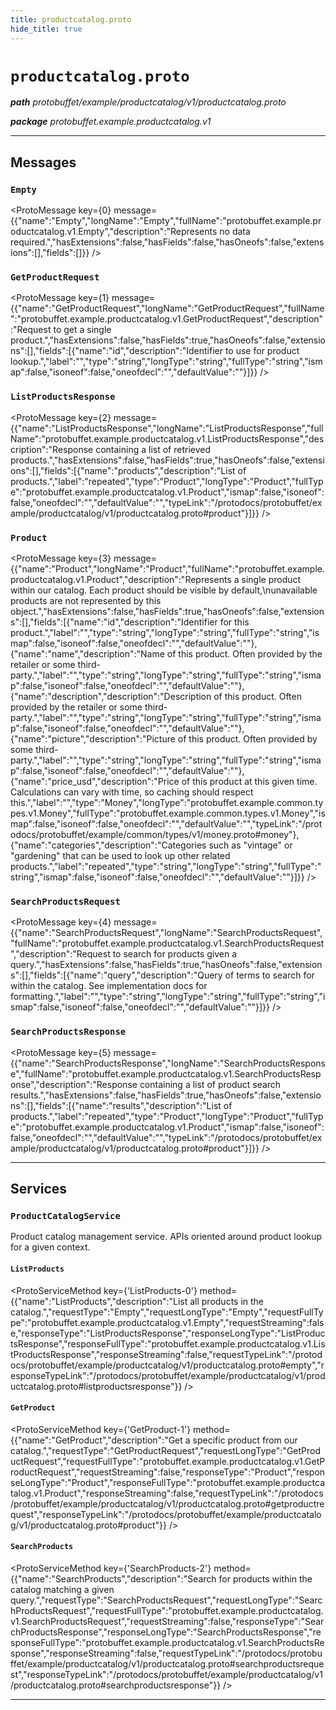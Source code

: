 ```yaml
---
title: productcatalog.proto
hide_title: true
---
```



# `productcatalog.proto`
_**path** protobuffet/example/productcatalog/v1/productcatalog.proto_

_**package** protobuffet.example.productcatalog.v1_



---

## Messages


### `Empty`
<ProtoMessage key={0} message={{"name":"Empty","longName":"Empty","fullName":"protobuffet.example.productcatalog.v1.Empty","description":"Represents no data required.","hasExtensions":false,"hasFields":false,"hasOneofs":false,"extensions":[],"fields":[]}} />


### `GetProductRequest`
<ProtoMessage key={1} message={{"name":"GetProductRequest","longName":"GetProductRequest","fullName":"protobuffet.example.productcatalog.v1.GetProductRequest","description":"Request to get a single product.","hasExtensions":false,"hasFields":true,"hasOneofs":false,"extensions":[],"fields":[{"name":"id","description":"Identifier to use for product lookup.","label":"","type":"string","longType":"string","fullType":"string","ismap":false,"isoneof":false,"oneofdecl":"","defaultValue":""}]}} />


### `ListProductsResponse`
<ProtoMessage key={2} message={{"name":"ListProductsResponse","longName":"ListProductsResponse","fullName":"protobuffet.example.productcatalog.v1.ListProductsResponse","description":"Response containing a list of retrieved products.","hasExtensions":false,"hasFields":true,"hasOneofs":false,"extensions":[],"fields":[{"name":"products","description":"List of products.","label":"repeated","type":"Product","longType":"Product","fullType":"protobuffet.example.productcatalog.v1.Product","ismap":false,"isoneof":false,"oneofdecl":"","defaultValue":"","typeLink":"/protodocs/protobuffet/example/productcatalog/v1/productcatalog.proto#product"}]}} />


### `Product`
<ProtoMessage key={3} message={{"name":"Product","longName":"Product","fullName":"protobuffet.example.productcatalog.v1.Product","description":"Represents a single product within our catalog. Each product should be visible by default,\nunavailable products are not represented by this object.","hasExtensions":false,"hasFields":true,"hasOneofs":false,"extensions":[],"fields":[{"name":"id","description":"Identifier for this product.","label":"","type":"string","longType":"string","fullType":"string","ismap":false,"isoneof":false,"oneofdecl":"","defaultValue":""},{"name":"name","description":"Name of this product. Often provided by the retailer or some third-party.","label":"","type":"string","longType":"string","fullType":"string","ismap":false,"isoneof":false,"oneofdecl":"","defaultValue":""},{"name":"description","description":"Description of this product. Often provided by the retailer or some third-party.","label":"","type":"string","longType":"string","fullType":"string","ismap":false,"isoneof":false,"oneofdecl":"","defaultValue":""},{"name":"picture","description":"Picture of this product. Often provided by some third-party.","label":"","type":"string","longType":"string","fullType":"string","ismap":false,"isoneof":false,"oneofdecl":"","defaultValue":""},{"name":"price_usd","description":"Price of this product at this given time. Calculations can vary with time, so caching should respect this.","label":"","type":"Money","longType":"protobuffet.example.common.types.v1.Money","fullType":"protobuffet.example.common.types.v1.Money","ismap":false,"isoneof":false,"oneofdecl":"","defaultValue":"","typeLink":"/protodocs/protobuffet/example/common/types/v1/money.proto#money"},{"name":"categories","description":"Categories such as \"vintage\" or \"gardening\" that can be used to look up other related products.","label":"repeated","type":"string","longType":"string","fullType":"string","ismap":false,"isoneof":false,"oneofdecl":"","defaultValue":""}]}} />


### `SearchProductsRequest`
<ProtoMessage key={4} message={{"name":"SearchProductsRequest","longName":"SearchProductsRequest","fullName":"protobuffet.example.productcatalog.v1.SearchProductsRequest","description":"Request to search for products given a query.","hasExtensions":false,"hasFields":true,"hasOneofs":false,"extensions":[],"fields":[{"name":"query","description":"Query of terms to search for within the catalog. See implementation docs for formatting.","label":"","type":"string","longType":"string","fullType":"string","ismap":false,"isoneof":false,"oneofdecl":"","defaultValue":""}]}} />


### `SearchProductsResponse`
<ProtoMessage key={5} message={{"name":"SearchProductsResponse","longName":"SearchProductsResponse","fullName":"protobuffet.example.productcatalog.v1.SearchProductsResponse","description":"Response containing a list of product search results.","hasExtensions":false,"hasFields":true,"hasOneofs":false,"extensions":[],"fields":[{"name":"results","description":"List of products.","label":"repeated","type":"Product","longType":"Product","fullType":"protobuffet.example.productcatalog.v1.Product","ismap":false,"isoneof":false,"oneofdecl":"","defaultValue":"","typeLink":"/protodocs/protobuffet/example/productcatalog/v1/productcatalog.proto#product"}]}} />

---
## Services


### `ProductCatalogService`

Product catalog management service. APIs oriented around product lookup for a given
context.


#### `ListProducts`
<ProtoServiceMethod key={'ListProducts-0'} method={{"name":"ListProducts","description":"List all products in the catalog.","requestType":"Empty","requestLongType":"Empty","requestFullType":"protobuffet.example.productcatalog.v1.Empty","requestStreaming":false,"responseType":"ListProductsResponse","responseLongType":"ListProductsResponse","responseFullType":"protobuffet.example.productcatalog.v1.ListProductsResponse","responseStreaming":false,"requestTypeLink":"/protodocs/protobuffet/example/productcatalog/v1/productcatalog.proto#empty","responseTypeLink":"/protodocs/protobuffet/example/productcatalog/v1/productcatalog.proto#listproductsresponse"}} />


#### `GetProduct`
<ProtoServiceMethod key={'GetProduct-1'} method={{"name":"GetProduct","description":"Get a specific product from our catalog.","requestType":"GetProductRequest","requestLongType":"GetProductRequest","requestFullType":"protobuffet.example.productcatalog.v1.GetProductRequest","requestStreaming":false,"responseType":"Product","responseLongType":"Product","responseFullType":"protobuffet.example.productcatalog.v1.Product","responseStreaming":false,"requestTypeLink":"/protodocs/protobuffet/example/productcatalog/v1/productcatalog.proto#getproductrequest","responseTypeLink":"/protodocs/protobuffet/example/productcatalog/v1/productcatalog.proto#product"}} />


#### `SearchProducts`
<ProtoServiceMethod key={'SearchProducts-2'} method={{"name":"SearchProducts","description":"Search for products within the catalog matching a given query.","requestType":"SearchProductsRequest","requestLongType":"SearchProductsRequest","requestFullType":"protobuffet.example.productcatalog.v1.SearchProductsRequest","requestStreaming":false,"responseType":"SearchProductsResponse","responseLongType":"SearchProductsResponse","responseFullType":"protobuffet.example.productcatalog.v1.SearchProductsResponse","responseStreaming":false,"requestTypeLink":"/protodocs/protobuffet/example/productcatalog/v1/productcatalog.proto#searchproductsrequest","responseTypeLink":"/protodocs/protobuffet/example/productcatalog/v1/productcatalog.proto#searchproductsresponse"}} />


---


  